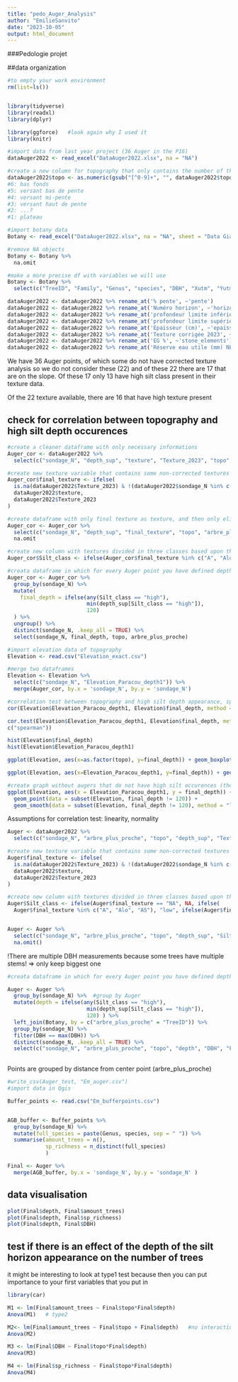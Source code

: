 ```yaml
---
title: "pedo_Auger_Analysis"
author: "EmilieSanvito"
date: "2023-10-05"
output: html_document
---
```

###Pedologie projet

##data organization

```r
#to empty your work environment
rm(list=ls()) 


library(tidyverse)
library(readxl)
library(dplyr)

library(ggforce)   #look again why I used it
library(knitr)

```

```r
#import data from last year project (36 Auger in the P16)
dataAuger2022 <- read_excel("DataAuger2022.xlsx", na = "NA")  

#create a new column for topography that only contains the number of the topography 
dataAuger2022$topo <- as.numeric(gsub("[^0-9]+", "", dataAuger2022$topographie))
#6: bas fonds
#5: versant bas de pente
#4: versant mi-pente
#3: versant haut de pente
#2: ...?
#1: plateau

#import botany data
Botany <- read_excel("DataAuger2022.xlsx", na = "NA", sheet = "Data Giacomo")  

#remove NA objects
Botany <- Botany %>% 
  na.omit  

#make a more precise df with variables we will use
Botany <- Botany %>% 
  select(c("TreeID", "Family", "Genus", "species", "DBH", "Xutm", "Yutm"))

```

```r

dataAuger2022 <- dataAuger2022 %>% rename_at('% pente', ~'pente')
dataAuger2022 <- dataAuger2022 %>% rename_at('Numéro horizon', ~'horizon')
dataAuger2022 <- dataAuger2022 %>% rename_at('profondeur limite inférieure (cm)2', ~'depth_inf')
dataAuger2022 <- dataAuger2022 %>% rename_at('profondeur limite supérieure (cm)', ~'depth_sup')
dataAuger2022 <- dataAuger2022 %>% rename_at('Epaisseur (cm)', ~'epaisseur')
dataAuger2022 <- dataAuger2022 %>% rename_at('Texture corrigée 2023', ~'Texture_2023')
dataAuger2022 <- dataAuger2022 %>% rename_at('EG %', ~'stone_elements')
dataAuger2022 <- dataAuger2022 %>% rename_at('Réserve eau utile (mm) NEW...35', ~'water_reservoir')

```


We have 36 Auger points, of which some do not have corrected texture analysis so we do not consider these (22) and of these 22 there are 17 that are on the slope. Of these 17 only 13 have high silt class present in their texture data.

Of the 22 texture available, there are 16 that have high texture present


## check for correlation between topography and high silt depth occurences

```r
#create a cleaner dataframe with only necessary informations
Auger_cor <- dataAuger2022 %>% 
  select(c("sondage_N", "depth_sup", "texture", "Texture_2023", "topo", "arbre_plus_proche"))

#create new texture variable that contains some non-corrected textures
Auger_cor$final_texture <- ifelse(
  is.na(dataAuger2022$Texture_2023) & !(dataAuger2022$sondage_N %in% c("15.1", "15.2", "15.5", "15.7", "19.5", "19.7", "20.5")),
  dataAuger2022$texture,
  dataAuger2022$Texture_2023
)

#create dataframe with only final texture as texture, and then only eliminate the rows for which we have not data of
Auger_cor <- Auger_cor %>%
  select(c("sondage_N", "depth_sup", "final_texture", "topo", "arbre_plus_proche")) %>%
  na.omit

#create new column with textures divided in three classes based upon their presence of silt
Auger_cor$Silt_class <- ifelse(Auger_cor$final_texture %in% c("A", "Alo", "AS"), "low", ifelse(Auger_cor$final_texture %in% c("SL", "SA", "S"), "intermediate", "high"))

#creata dataframe in which for every Auger point you have defined depth at which silt concentration becomes high, or if intermediate that it is 120 (!!Important to check this)
Auger_cor <- Auger_cor %>%
  group_by(sondage_N) %>%
  mutate(
    final_depth = ifelse(any(Silt_class == "high"), 
                         min(depth_sup[Silt_class == "high"]), 
                         120)
  ) %>%
  ungroup() %>%
  distinct(sondage_N, .keep_all = TRUE) %>%
  select(sondage_N, final_depth, topo, arbre_plus_proche)

#import elevation data of topography
Elevation <- read.csv("Elevation_exact.csv")

#merge two dataframes 
Elevation <- Elevation %>%
  select(c("sondage_N", "Elevation_Paracou_depth1")) %>%
  merge(Auger_cor, by.x = 'sondage_N', by.y = 'sondage_N')

#correlation test between topography and high silt depth appearance, spearman method instead of pearson due to non-normality (of final depth because much more values of no HSD appearance)
cor(Elevation$Elevation_Paracou_depth1, Elevation$final_depth, method = "spearman")

cor.test(Elevation$Elevation_Paracou_depth1, Elevation$final_depth, method = 
c("spearman"))

```

```r
hist(Elevation$final_depth)
hist(Elevation$Elevation_Paracou_depth1)

ggplot(Elevation, aes(x=as.factor(topo), y=final_depth)) + geom_boxplot() + geom_point()

ggplot(Elevation, aes(x=Elevation_Paracou_depth1, y=final_depth)) + geom_point() + geom_smooth(method = "lm")

#create graph without augers that do not have high silt occurences (they are all attributed 120 for analyses purposes)
ggplot(Elevation, aes(x = Elevation_Paracou_depth1, y = final_depth)) +
  geom_point(data = subset(Elevation, final_depth != 120)) +
  geom_smooth(data = subset(Elevation, final_depth != 120), method = "lm")

```

Assumptions for correlation test:
linearity, normality


```r

Auger <- dataAuger2022 %>%
  select(c("sondage_N", "arbre_plus_proche", "topo", "depth_sup", "Texture_2023"))

#create new texture variable that contains some non-corrected textures
Auger$final_texture <- ifelse(
  is.na(dataAuger2022$Texture_2023) & !(dataAuger2022$sondage_N %in% c("15.1", "15.2", "15.5", "15.7", "19.5", "19.7", "20.5")),
  dataAuger2022$texture,
  dataAuger2022$Texture_2023
)

#create new column with textures divided in three classes based upon their presence of silt
Auger$Silt_class <- ifelse(Auger$final_texture == "NA", NA, ifelse(
  Auger$final_texture %in% c("A", "Alo", "AS"), "low", ifelse(Auger$final_texture %in% c("SL", "SA", "S"), "intermediate", "high")))


Auger <- Auger %>% 
  select(c("sondage_N", "arbre_plus_proche", "topo", "depth_sup", "Silt_class", "final_texture")) %>%
  na.omit()

```

!There are multiple DBH measurements because some trees have multiple stems! => only keep biggest one


```r

#creata dataframe in which for every Auger point you have defined depth at which silt concentration becomes high (or if no high it is 120)

Auger <- Auger %>% 
  group_by(sondage_N) %>%  #group by Auger
  mutate(depth = ifelse(any(Silt_class == "high"), 
                         min(depth_sup[Silt_class == "high"]), 
                         120) ) %>%
  left_join(Botany, by = c("arbre_plus_proche" = "TreeID")) %>%
  group_by(sondage_N) %>%
  filter(DBH == max(DBH)) %>%
  distinct(sondage_N, .keep_all = TRUE) %>%
  select(c("sondage_N", "arbre_plus_proche", "topo", "depth", "DBH", "Family", "Genus", "species", "Xutm", "Yutm"))
  
```

Points are grouped by distance from center point (arbre_plus_proche)

```r
#write_csv(Auger_test, "Em_auger.csv")
#import data in Qgis

Buffer_points <- read.csv("Em_bufferpoints.csv")


AGB_buffer <- Buffer_points %>%
  group_by(sondage_N) %>%
  mutate(full_species = paste(Genus, species, sep = " ")) %>%
  summarise(amount_trees = n(),
            sp_richness = n_distinct(full_species)
            )

Final <- Auger %>%
  merge(AGB_buffer, by.x = 'sondage_N', by.y = 'sondage_N' )

```


## data visualisation

```r
plot(Final$depth, Final$amount_trees)
plot(Final$depth, Final$sp_richness)
plot(Final$depth, Final$DBH)
```


## test if there is an effect of the depth of the silt horizon appearance on the number of trees

it might be interesting to look at type1 test because then you can put importance to your first variables that you put in

```r
library(car)

M1 <- lm(Final$amount_trees ~ Final$topo*Final$depth)
Anova(M1)   # type2

M2<- lm(Final$amount_trees ~ Final$topo + Final$depth)   #no interaction
Anova(M2)
```
```r

M3 <- lm(Final$DBH ~ Final$topo*Final$depth)
Anova(M3)

M4 <- lm(Final$sp_richness ~ Final$topo*Final$depth)
Anova(M4)
```





